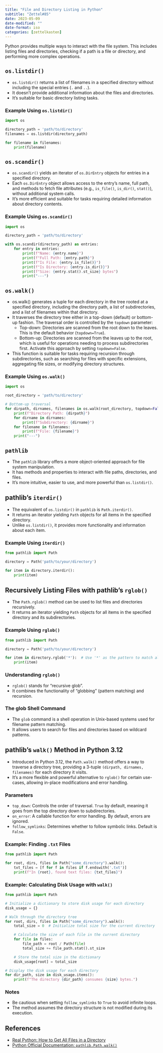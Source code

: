 ```yaml
---
title: "File and Directory Listing in Python"
subtitle: "Zettel#85"
date: 2023-05-09
date-modified: ""
date-format: iso
categories: [zettelkasten]
---
```

Python provides multiple ways to interact with the file system. This includes listing files and directories, checking if a path is a file or directory, and performing more complex operations.

## `os.listdir()`

* `os.listdir()` returns a list of filenames in a specified directory without including the special entries (`.` and `..`).
* It doesn't provide additional information about the files and directories.
* It's suitable for basic directory listing tasks.

### Example Using `os.listdir()`

```python
import os

directory_path = 'path/to/directory'
filenames = os.listdir(directory_path)

for filename in filenames:
    print(filename)
```

## `os.scandir()`

* `os.scandir()` yields an iterator of `os.DirEntry` objects for entries in a specified directory.
* Each `os.DirEntry` object allows access to the entry's name, full path, and methods to fetch file attributes (e.g., `is_file()`, `is_dir()`, `stat()`), without additional system calls.
* It's more efficient and suitable for tasks requiring detailed information about directory contents.

### Example Using `os.scandir()`

```python
import os

directory_path = 'path/to/directory'

with os.scandir(directory_path) as entries:
    for entry in entries:
        print(f"Name: {entry.name}")
        print(f"Full Path: {entry.path}")
        print(f"Is File: {entry.is_file()}")
        print(f"Is Directory: {entry.is_dir()}")
        print(f"Size: {entry.stat().st_size} bytes")
        print("---")
```

## `os.walk()`

* os.walk() generates a tuple for each directory in the tree rooted at a specified directory, including the directory path, a list of subdirectories, and a list of filenames within that directory.
* It traverses the directory tree either in a top-down (default) or bottom-up fashion. The traversal order is controlled by the `topdown` parameter:
    * Top-down: Directories are scanned from the root down to the leaves. This is the default behavior (`topdown=True`).
    * Bottom-up: Directories are scanned from the leaves up to the root, which is useful for operations needing to process subdirectories first. Activate this approach by setting `topdown=False`.
* This function is suitable for tasks requiring recursion through subdirectories, such as searching for files with specific extensions, aggregating file sizes, or modifying directory structures.

### Example Using `os.walk()`

```python
import os

root_directory = 'path/to/directory'

# Bottom-up traversal
for dirpath, dirnames, filenames in os.walk(root_directory, topdown=False):
    print(f"Directory Path: {dirpath}")
    for dirname in dirnames:
        print(f"Subdirectory: {dirname}")
    for filename in filenames:
        print(f"File: {filename}")
    print("---")
```

## `pathlib`

* The `pathlib` library offers a more object-oriented approach for file system manipulation.
* It has methods and properties to interact with file paths, directories, and files.
* It's more intuitive, easier to use, and more powerful than `os.listdir()`.

## pathlib's `iterdir()`

* The equivalent of `os.listdir()` in `pathlib` is `Path.iterdir()`.
* It returns an iterator yielding `Path` objects for all items in the specified directory.
* Unlike `os.listdir()`, it provides more functionality and information about each item.

### Example Using `iterdir()`

```python
from pathlib import Path

directory = Path('path/to/your/directory')

for item in directory.iterdir():
    print(item)
```

## Recursively Listing Files with pathlib's `rglob()`

* The `Path.rglob()` method can be used to list files and directories recursively.
* It returns an iterator yielding `Path` objects for all items in the specified directory and its subdirectories.

### Example Using `rglob()`

```python
from pathlib import Path

directory = Path('path/to/your/directory')

for item in directory.rglob('*'):  # Use '*' as the pattern to match all items
    print(item)
```

### Understanding `rglob()`

* `rglob()` stands for "recursive glob".
* It combines the functionality of "globbing" (pattern matching) and recursion.

### The glob Shell Command

* The `glob` command is a shell operation in Unix-based systems used for filename pattern matching.
* It allows users to search for files and directories based on wildcard patterns.

## pathlib's `walk()` Method in Python 3.12

* Introduced in Python 3.12, the `Path.walk()` method offers a way to traverse a directory tree, providing a 3-tuple `(dirpath, dirnames, filenames)` for each directory it visits.
* It's a more flexible and powerful alternative to `rglob()` for certain use-cases, allowing in-place modifications and error handling.

### Parameters

* `top_down`: Controls the order of traversal. `True` by default, meaning it goes from the top directory down to subdirectories.
* `on_error`: A callable function for error handling. By default, errors are ignored.
* `follow_symlinks`: Determines whether to follow symbolic links. Default is `False`.

### Example: Finding `.txt` Files

```python
from pathlib import Path

for root, dirs, files in Path("some_directory").walk():
    txt_files = [f for f in files if f.endswith('.txt')]
    print(f"In {root}, found text files: {txt_files}")
```

### Example: Calculating Disk Usage with `walk()`

```python
from pathlib import Path

# Initialize a dictionary to store disk usage for each directory
disk_usage = {}

# Walk through the directory tree
for root, dirs, files in Path("some_directory").walk():
    total_size = 0  # Initialize total size for the current directory

    # Calculate the size of each file in the current directory
    for file in files:
        file_path = root / Path(file)
        total_size += file_path.stat().st_size

    # Store the total size in the dictionary
    disk_usage[root] = total_size

# Display the disk usage for each directory
for dir_path, size in disk_usage.items():
    print(f"The directory {dir_path} consumes {size} bytes.")
```

### Notes

* Be cautious when setting `follow_symlinks` to `True` to avoid infinite loops.
* The method assumes the directory structure is not modified during its execution.

## References

* [Real Python: How to Get All Files in a Directory](https://realpython.com/get-all-files-in-directory-python/)
* [Python Official Documentation: `pathlib.Path.walk()`](https://docs.python.org/3/library/pathlib.html#pathlib.Path.walk)
